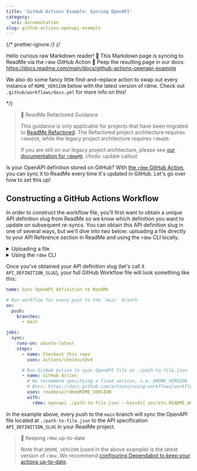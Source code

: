 ```yaml
---
title: 'GitHub Actions Example: Syncing OpenAPI'
category:
  uri: documentation
slug: github-actions-openapi-example
---
```


{/* prettier-ignore */}
{/*

Hello curious raw Markdown reader! 👋
This Markdown page is syncing to ReadMe via the `rdme` GitHub Action 🦉
Peep the resulting page in our docs: https://docs.readme.com/main/docs/github-actions-openapi-example

We also do some fancy little find-and-replace action to swap out every instance
of `RDME_VERSION` below with the latest version of rdme.
Check out `.github/workflows/docs.yml` for more info on this!

\*/}

> 🚧 ReadMe Refactored Guidance
>
> This guidance is only applicable for projects that have been migrated to [ReadMe Refactored](https://docs.readme.com/main/docs/migration). The Refactored project architecture requires `rdme@10`, while the legacy project architecture requires `rdme@9`.
>
> If you are still on our legacy project architecture, please see [our documentation for `rdme@9`](https://docs.readme.com/main/docs/rdme-legacy). //todo: update callout

Is your OpenAPI definition stored on GitHub? With [the `rdme` GitHub Action](https://docs.readme.com/main/docs/rdme), you can sync it to ReadMe every time it's updated in GitHub. Let's go over how to set this up!

## Constructing a GitHub Actions Workflow

In order to construct the workflow file, you'll first want to obtain a unique API definition slug from ReadMe so we know which definition you want to update on subsequent re-syncs. You can obtain this API definition slug in one of several ways, but we'll dive into two below: uploading a file directly to your API Reference section in ReadMe and using the `rdme` CLI locally.

<details>
<summary>Uploading a file</summary>

Follow [these instructions](https://docs.readme.com/main/docs/openapi) on uploading a new OpenAPI file in "edit" mode in your project's API Reference section. Once the file is uploaded, you'll see the following in the API Definitions list (the red outline is where you'll find your API definition slug):

![](https://files.readme.io/01836ba5f771634a81e1ca704e76aec2ab05c836a26c4a40f45a4147794d0161-Screenshot_2025-07-03_at_3.49.14_PM.png)

</details>
<details>
<summary>Using the <code>rdme</code> CLI</summary>

Alternatively, you can obtain the API definition slug by running the following `rdme` CLI command on your local machine:

```sh
rdme openapi upload [url-or-local-path-to-file]
```

Once you follow the prompts and upload your OpenAPI definition, you'll receive a confirmation message that looks something like this:

```
🚀 Your API definition ([your-slug-here.json]) was successfully created in ReadMe!
```

</details>

Once you've obtained your API definition slug (let's call it `API_DEFINITION_SLUG`), your full GitHub Workflow file will look something like this:

```yml
name: Sync OpenAPI definition to ReadMe

# Run workflow for every push to the `main` branch
on:
  push:
    branches:
      - main

jobs:
  sync:
    runs-on: ubuntu-latest
    steps:
      - name: Checkout this repo
        uses: actions/checkout@v4

      # Run GitHub Action to sync OpenAPI file at ./path-to-file.json
      - name: GitHub Action
        # We recommend specifying a fixed version, i.e. @RDME_VERSION
        # Docs: https://docs.github.com/actions/using-workflows/workflow-syntax-for-github-actions#example-using-versioned-actions
        uses: readmeio/rdme@RDME_VERSION
        with:
          rdme: openapi ./path-to-file.json --key=${{ secrets.README_API_KEY }} --slug=API_DEFINITION_SLUG
```

In the example above, every push to the `main` branch will sync the OpenAPI file located at `./path-to-file.json` to the API specification `API_DEFINITION_SLUG` in your ReadMe project.

> 📘 Keeping `rdme` up-to-date
>
> Note that `@RDME_VERSION` (used in the above example) is the latest version of `rdme`. We recommend [configuring Dependabot to keep your actions up-to-date](https://docs.github.com/code-security/dependabot/working-with-dependabot/keeping-your-actions-up-to-date-with-dependabot).
